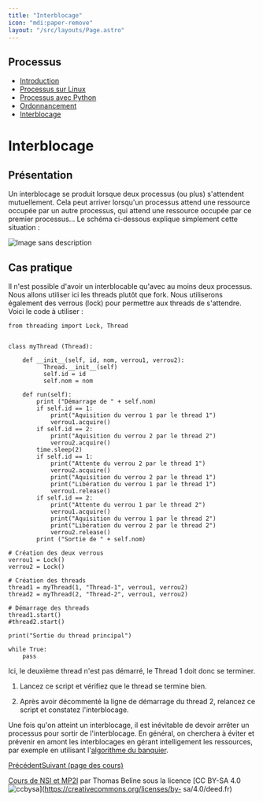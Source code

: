 ```yaml
---
title: "Interblocage"
icon: "mdi:paper-remove"
layout: "/src/layouts/Page.astro"
---
```

 
## Processus

  * [Introduction](.)
  * [Processus sur Linux](processus-linux)
  * [Processus avec Python](processus-python)
  * [Ordonnancement](ordonnancement)
  * [Interblocage](interblocage)

# Interblocage

## Présentation

Un interblocage se produit lorsque deux processus (ou plus) s'attendent
mutuellement. Cela peut arriver lorsqu'un processus attend une ressource
occupée par un autre processus, qui attend une ressource occupée par ce
premier processus… Le schéma ci-dessous explique simplement cette situation :

![Image sans description](/cours/interblocage.svg)

## Cas pratique

Il n'est possible d'avoir un interblocable qu'avec au moins deux processus.
Nous allons utiliser ici les threads plutôt que fork. Nous utiliserons
également des verrous (lock) pour permettre aux threads de s'attendre. Voici
le code à utiliser :

    
    
    from threading import Lock, Thread
    
    
    class myThread (Thread):
    
        def __init__(self, id, nom, verrou1, verrou2):
              Thread.__init__(self)
              self.id = id
              self.nom = nom
    
        def run(self):
            print ("Démarrage de " + self.nom)
            if self.id == 1:
                print("Aquisition du verrou 1 par le thread 1")
                verrou1.acquire()
            if self.id == 2:
                print("Aquisition du verrou 2 par le thread 2")
                verrou2.acquire()
            time.sleep(2)
            if self.id == 1:
                print("Attente du verrou 2 par le thread 1")
                verrou2.acquire()
                print("Aquisition du verrou 2 par le thread 1")
                print("Libération du verrou 1 par le thread 1")
                verrou1.release()
            if self.id == 2:
                print("Attente du verrou 1 par le thread 2")
                verrou1.acquire()
                print("Aquisition du verrou 1 par le thread 2")
                print("Libération du verrou 2 par le thread 2")
                verrou2.release()
            print ("Sortie de " + self.nom)
    
    # Création des deux verrous
    verrou1 = Lock()
    verrou2 = Lock()
    
    # Création des threads
    thread1 = myThread(1, "Thread-1", verrou1, verrou2)
    thread2 = myThread(2, "Thread-2", verrou1, verrou2)
    
    # Démarrage des threads
    thread1.start()
    #thread2.start()
    
    print("Sortie du thread principal")
    
    while True:
        pass

Ici, le deuxième thread n'est pas démarré, le Thread 1 doit donc se terminer.

1. Lancez ce script et vérifiez que le thread se termine bien.

2. Après avoir décommenté la ligne de démarrage du thread 2, relancez ce
script et constatez l'interblocage.

Une fois qu'on atteint un interblocage, il est inévitable de devoir arrêter un
processus pour sortir de l'interblocage. En général, on cherchera à éviter et
prévenir en amont les interblocages en gérant intelligement les ressources,
par exemple en utilisant l'[algorithme du
banquier](https://fr.wikipedia.org/wiki/Algorithme_du_banquier).

[Précédent](ordonnancement)[Suivant (page des cours)](..)

[Cours de NSI et MP2I](https://kxs.fr/cours/) par Thomas Beline sous la
licence [CC BY-SA 4.0
![ccbysa](//cours/ccbysa.svg)](https://creativecommons.org/licenses/by-
sa/4.0/deed.fr)

